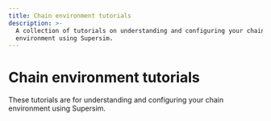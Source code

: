 ```yaml
---
title: Chain environment tutorials
description: >-
  A collection of tutorials on understanding and configuring your chain
  environment using Supersim.
---
```


# Chain environment tutorials

These tutorials are for understanding and configuring your chain environment using Supersim.

<CardGroup>
  <Card title="Included contracts" href="/app-developers/tutorials/supersim/chain-env/included-contracts" icon="file-contract" />

  <Card title="OPChainA (chainID 901)" href="/app-developers/tutorials/supersim/chain-env/chain-a" icon="link" />

  <Card title="OPChainB (chainID 902)" href="/app-developers/tutorials/supersim/chain-env/chain-b" icon="link" />
</CardGroup>
